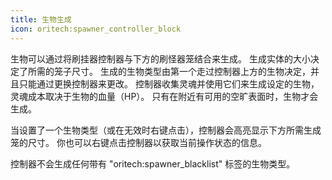 ```yaml
---
title: 生物生成
icon: oritech:spawner_controller_block
---
```


<center>
<ModAsset location="oritech:area/mob_spawner" width={512} />
</center>

生物可以通过将刷挂器控制器与下方的刷怪器笼结合来生成。
生成实体的大小决定了所需的笼子尺寸。
生成的生物类型由第一个走过控制器上方的生物决定，并且只能通过更换控制器来更改。
控制器收集灵魂并使用它们来生成设定的生物，灵魂成本取决于生物的血量（HP）。
只有在附近有可用的空旷表面时，生物才会生成。

当设置了一个生物类型（或在无效时右键点击），控制器会高亮显示下方所需生成笼的尺寸。
你也可以右键点击控制器以获取当前操作状态的信息。

<Callout variant="info">
    控制器不会生成任何带有 "oritech:spawner_blacklist" 标签的生物类型。
</Callout>
